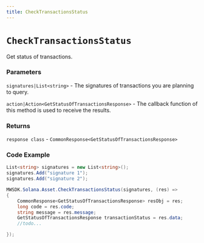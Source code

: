 ```yaml
---
title: CheckTransactionsStatus
---
```


# `CheckTransactionsStatus`

Get status of transactions.
### Parameters
`signatures|List<string>` - The signatures of transactions you are planning to query.

`action|Action<GetStatusOfTransactionsResponse>` - The callback function of this method is used to receive the results.

### Returns
`response class` - `CommonResponse<GetStatusOfTransactionsResponse>`

### Code Example
```csharp
List<string> signatures = new List<string>();
signatures.Add("signature 1");
signatures.Add("signature 2");

MWSDK.Solana.Asset.CheckTransactionsStatus(signatures, (res) =>
{
    CommonResponse<GetStatusOfTransactionsResponse> resObj = res;
    long code = res.code;
    string message = res.message;
    GetStatusOfTransactionsResponse transactionStatus = res.data;
    //todo...

});
```